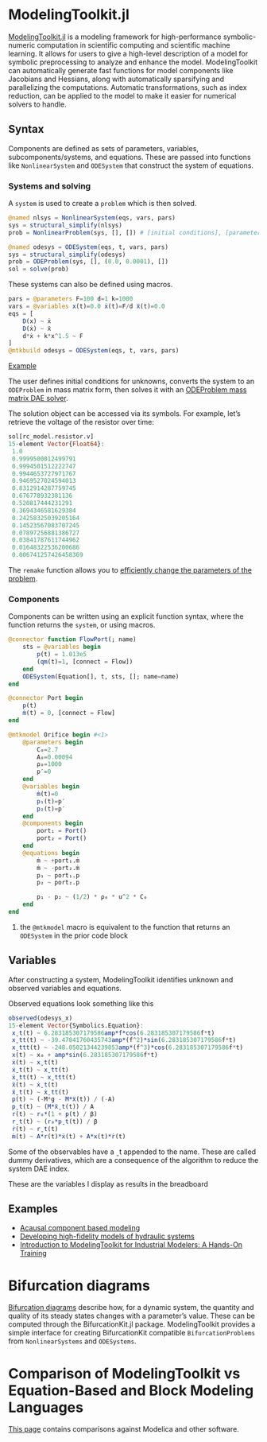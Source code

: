 # ModelingToolkit.jl

[ModelingToolkit.jl](https://github.com/SciML/ModelingToolkit.jl) is a modeling framework for high-performance symbolic-numeric computation in scientific computing and scientific machine learning. It allows for users to give a high-level description of a model for symbolic preprocessing to analyze and enhance the model. ModelingToolkit can automatically generate fast functions for model components like Jacobians and Hessians, along with automatically sparsifying and parallelizing the computations. Automatic transformations, such as index reduction, can be applied to the model to make it easier for numerical solvers to handle.

## Syntax

Components are defined as sets of parameters, variables, subcomponents/systems, and equations. These are passed into functions like `NonlinearSystem` and `ODESystem` that construct the system of equations.

### Systems and solving

A `system` is used to create a `problem` which is then solved.

```julia
@named nlsys = NonlinearSystem(eqs, vars, pars)
sys = structural_simplify(nlsys)
prob = NonlinearProblem(sys, [], []) # [initial conditions], [parameters]
```

```julia
@named odesys = ODESystem(eqs, t, vars, pars)
sys = structural_simplify(odesys)
prob = ODEProblem(sys, [], (0.0, 0.0001), [])
sol = solve(prob)
```

These systems can also be defined using macros.

```julia
pars = @parameters F=100 d=1 k=1000
vars = @variables x(t)=0.0 ẋ(t)=F/d ẍ(t)=0.0
eqs = [
    D(x) ~ ẋ
    D(ẋ) ~ ẍ
    d*ẋ + k*x^1.5 ~ F
]
@mtkbuild odesys = ODESystem(eqs, t, vars, pars)
```

[Example](https://docs.sciml.ai/ModelingToolkit/dev/tutorials/acausal_components/#Solving-this-System)

The user defines initial conditions for unknowns, converts the system to an `ODEProblem` in mass matrix form, then solves it with an [ODEProblem mass matrix DAE solver](https://docs.sciml.ai/DiffEqDocs/stable/solvers/dae_solve/#OrdinaryDiffEq.jl-(Mass-Matrix)).

The solution object can be accessed via its symbols. For example, let's retrieve the voltage of the resistor over time:

```julia
sol[rc_model.resistor.v]
15-element Vector{Float64}:
 1.0
 0.9999500012499791
 0.9994501512222747
 0.9944653727971767
 0.9469527024594013
 0.8312914287759745
 0.676778932381136
 0.520817444231291
 0.3694346581629384
 0.24258325039205164
 0.14523567083707245
 0.07897256881386727
 0.03841787611744962
 0.01648322536200686
 0.006741257426458369
```

The `remake` function allows you to [efficiently change the parameters of the problem](https://youtu.be/i5wwnMIzsVw?t=1853).

### Components

Components can be written using an explicit function syntax, where the function returns the `system`, or using macros.

```julia
@connector function FlowPort(; name)
    sts = @variables begin
        p(t) = 1.013e5
        (qm(t)=1, [connect = Flow])
    end
    ODESystem(Equation[], t, sts, []; name=name)
end
```

```julia
@connector Port begin
    p(t)
    ṁ(t) = 0, [connect = Flow]
end

@mtkmodel Orifice begin #<1>
    @parameters begin
        C₀=2.7
        A₀=0.00094
        ρ₀=1000
        p′=0
    end
    @variables begin
        ṁ(t)=0
        p₁(t)=p′
        p₂(t)=p′
    end
    @components begin
        port₁ = Port()
        port₂ = Port()
    end
    @equations begin
        ṁ ~ +port₁.ṁ
        ṁ ~ -port₂.ṁ
        p₁ ~ port₁.p
        p₂ ~ port₂.p

        p₁ - p₂ ~ (1/2) * ρ₀ * u^2 * C₀
    end
end
```
1. the `@mtkmodel` macro is equivalent to the function that returns an `ODESystem` in the prior code block

## Variables

After constructing a system, ModelingToolkit identifies unknown and observed variables and equations.

Observed equations look something like this

```julia
observed(odesys_x)
15-element Vector{Symbolics.Equation}:
 xˍt(t) ~ 6.283185307179586amp*f*cos(6.283185307179586f*t)
 xˍtt(t) ~ -39.47841760435743amp*(f^2)*sin(6.283185307179586f*t)
 xˍttt(t) ~ -248.05021344239853amp*(f^3)*cos(6.283185307179586f*t)
 x(t) ~ x₀ + amp*sin(6.283185307179586f*t)
 ẋ(t) ~ xˍt(t)
 ẋˍt(t) ~ xˍtt(t)
 ẋˍtt(t) ~ xˍttt(t)
 ẍ(t) ~ ẋˍt(t)
 ẍˍt(t) ~ ẋˍtt(t)
 p(t) ~ (-M*g - M*ẍ(t)) / (-A)
 pˍt(t) ~ (M*ẍˍt(t)) / A
 r(t) ~ r₀*(1 + p(t) / β)
 rˍt(t) ~ (r₀*pˍt(t)) / β
 ṙ(t) ~ rˍt(t)
 ṁ(t) ~ A*r(t)*ẋ(t) + A*x(t)*ṙ(t)
```


:::{.callout-note}
Some of the observables have a ˍt appended to the name. These are called dummy derivatives, which are a consequence of the algorithm to reduce the system DAE index.
:::

:::{.callout-note}
These are the variables I display as results in the breadboard
:::

## Examples

- [Acausal component based modeling](https://sciml.github.io/ModelingToolkitCourse/dev/lectures/lecture1/#Acausal-Component-Based-Modeling)
- [Developing high-fidelity models of hydraulic systems](https://sciml.github.io/ModelingToolkitCourse/dev/lectures/lecture2/)
- [Introduction to ModelingToolkit for Industrial Modelers: A Hands-On Training](https://www.youtube.com/watch?v=i5wwnMIzsVw)

# Bifurcation diagrams

[Bifurcation diagrams](https://docs.sciml.ai/ModelingToolkit/dev/tutorials/bifurcation_diagram_computation/) describe how, for a dynamic system, the quantity and quality of its steady states changes with a parameter's value. These can be computed through the BifurcationKit.jl package. ModelingToolkit provides a simple interface for creating BifurcationKit compatible `BifurcationProblems` from `NonlinearSystems` and `ODESystems`.

# Comparison of ModelingToolkit vs Equation-Based and Block Modeling Languages

[This page](https://docs.sciml.ai/ModelingToolkit/dev/comparison/) contains comparisons against Modelica and other software.